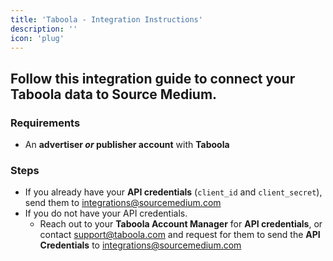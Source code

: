 ```yaml
---
title: 'Taboola - Integration Instructions'
description: ''
icon: 'plug'
---
```


## Follow this integration guide to connect your Taboola data to Source Medium.

### Requirements

- An **advertiser *or* publisher account** with **Taboola**

### Steps

- If you already have your **API credentials** (`client_id` and `client_secret`), send them to integrations@sourcemedium.com
- If you do not have your API credentials.
    - Reach out to your **Taboola Account Manager** for **API credentials**, or contact support@taboola.com and request for them to send the **API Credentials** to integrations@sourcemedium.com